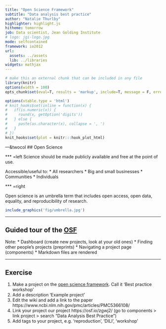 ```yaml
---
title: "Open Science Framework"
subtitle: "Data analysis best practice"
author: "Natalie Thurlby"
highlighter: highlight.js
hitheme: tomorrow
job: Data scientist, Jean Golding Institute
# logo: jgi-logo.jpg
mode: selfcontained
framework: io2012
url:
  assets: ../assets
  lib: ../libraries
widgets: mathjax
---
```


```r
# make this an external chunk that can be included in any file
library(knitr)
options(width = 100)
opts_chunk$set(eval=T, results = 'markup', include=T, message = F, error = F, warning = F, comment = NA, fig.align = 'center', dpi = 100, tidy = F, cache.path = '.cache/', fig.path = 'fig/')

options(xtable.type = 'html')
# knit_hooks$set(inline = function(x) {
#   if(is.numeric(x)) {
#     round(x, getOption('digits'))
#   } else {
#     paste(as.character(x), collapse = ', ')
#   }
# })
knit_hooks$set(plot = knitr:::hook_plot_html)
```
---&twocol
## Open Science

*** =left
Science should be made publicly available and free at the point of use.

Accessible/useful to:
* All researchers
* Big and small businesses
* Communities
* Individuals

*** =right

Open science is an umbrella term that includes open access, open data, equality, and reproducibility of research.

```r
include_graphics('fig/umbrella.jpg')
```



---

## Guided tour of the [OSF](https://osf.io/)

Note:
* Dashboard (create new projects, look at your old ones)
* Finding other people's projects (preprints)
* Navigating a project page (components)
* Markdown files are rendered

---

## Exercise

1. Make a project on the [open science framework](https://osf.io/).  Call it 'Best practice workshop'
2. Add a description 'Example project'
3. Edit the wiki and add a link to the paper https://www.ncbi.nlm.nih.gov/pmc/articles/PMC5366108/
4. Link your project our project https://osf.io/zgwj2/ (go to components > link project > search "Data Analysis Best Practice")
5. Add tags to your project, e.g. 'reproduction', 'DILI', 'workshop'
